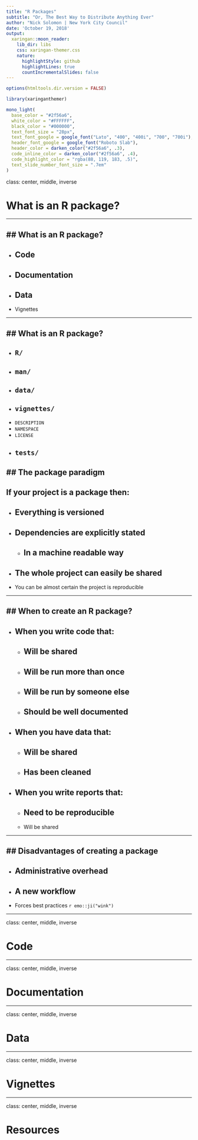 ```yaml
---
title: "R Packages"
subtitle: "Or, The Best Way to Distribute Anything Ever"  
author: "Nick Solomon | New York City Council"
date: 'October 19, 2018'
output:
  xaringan::moon_reader:
    lib_dir: libs
    css: xaringan-themer.css
    nature:
      highlightStyle: github
      highlightLines: true
      countIncrementalSlides: false
---
```


```r
options(htmltools.dir.version = FALSE)
```

```r
library(xaringanthemer)

mono_light(
  base_color = "#2f56a6",
  white_color = "#FFFFFF",
  black_color = "#000000",
  text_font_size = "28px",
  text_font_google = google_font("Lato", "400", "400i", "700", "700i"),
  header_font_google = google_font("Roboto Slab"),
  header_color = darken_color("#2f56a6", .3),
  code_inline_color = darken_color("#2f56a6", .4),
  code_highlight_color = "rgba(88, 119, 183, .5)",
  text_slide_number_font_size = ".7em"
)
```

class: center, middle, inverse

# What is an R package?

---

## What is an R package?
--

- Code
--

- Documentation
--

- Data
--

- Vignettes

---

## What is an R package?
--

- `R/`
--

- `man/`
--

- `data/`
--

- `vignettes/`
--

- `DESCRIPTION`
- `NAMESPACE`
- `LICENSE`
- `tests/`
---

## The package paradigm
--

If your project is a package then:
--

- Everything is versioned
--

- Dependencies are explicitly stated
--

  - In a machine readable way
--

- The whole project can easily be shared
--

- You can be almost certain the project is reproducible

---

## When to create an R package?
--

- When you write code that:
--

  - Will be shared
--

  - Will be run more than once
--

  - Will be run by someone else
--

  - Should be well documented
--

- When you have data that:
--

  - Will be shared
--

  - Has been cleaned
--

- When you write reports that:
--

  - Need to be reproducible
--

  - Will be shared

---

## Disadvantages of creating a package
--

- Administrative overhead
--

- A new workflow
--

- Forces best practices `r emo::ji("wink")`

---

class: center, middle, inverse

# Code

---

class: center, middle, inverse

# Documentation

---

class: center, middle, inverse

# Data

---

class: center, middle, inverse

# Vignettes

---

class: center, middle, inverse

# Resources
